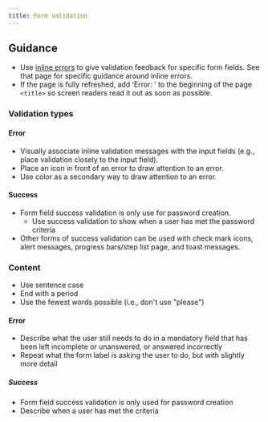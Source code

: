 ```yaml
---
title: Form validation
---
```


## Guidance

- Use [inline errors](/components/inline-error) to give validation feedback for specific form fields. See that page for specific guidance around inline errors.
- If the page is fully refreshed, add ‘Error: ’ to the beginning of the page `<title>` so screen readers read it out as soon as possible.

### Validation types

#### Error

- Visually associate inline validation messages with the input fields (e.g., place validation closely to the input field).
- Place an icon in front of an error to draw attention to an error.
- Use color as a secondary way to draw attention to an error.

#### Success

- Form field success validation is only use for password creation. 
    - Use success validation to show when a user has met the password criteria
- Other forms of success validation can be used with check mark icons, alert messages, progress bars/step list page, and toast messages.

### Content

- Use sentence case
- End with a period
- Use the fewest words possible (i.e., don't use "please")

#### Error

- Describe what the user still needs to do in a mandatory field that has been left incomplete or unanswered,  or answered incorrectly
- Repeat what the form label is asking the user to do, but with slightly more detail

##### Success

- Form field success validation is only used for password creation
- Describe when a user has met the criteria

